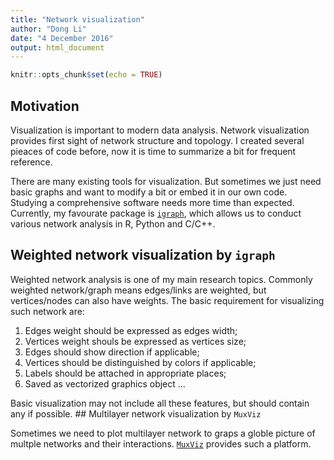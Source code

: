 ```yaml
---
title: "Network visualization"
author: "Dong Li"
date: "4 December 2016"
output: html_document
---
```


```r
knitr::opts_chunk$set(echo = TRUE)
```

## Motivation

Visualization is important to modern data analysis. Network visualization provides first sight of network structure and topology. I created several pieaces of code before, now it is time to summarize a bit for frequent reference. 

There are many existing tools for visualization. But sometimes we just need basic graphs and want to modify a bit or embed it in our own code. Studying a comprehensive software needs more time than expected. Currently, my favourate package is [$\mathtt{igraph}$](http://igraph.org/r/), which allows us to conduct various network analysis in R, Python and C/C++.

## Weighted network visualization by $\mathtt{igraph}$

Weighted network analysis is one of my main research topics. Commonly weighted network/graph means edges/links are weighted, but vertices/nodes can also have weights.  The basic requirement for visualizing such network are:

  1. Edges weight should be expressed as edges width;
  2. Vertices weight shouls be expressed as vertices size;
  3. Edges should show direction if applicable;
  4. Vertices should be distinguished by colors if applicable;
  5. Labels should be attached in appropriate places;
  6. Saved as vectorized graphics object
  ...

Basic visualization may not include all these features, but should contain any if possible. 
## Multilayer network visualization by $\mathtt{MuxViz}$

Sometimes we need to plot multilayer network to graps a globle picture of multple networks and their interactions. [$\mathtt{MuxViz}$](http://muxviz.net/) provides such a platform. 


